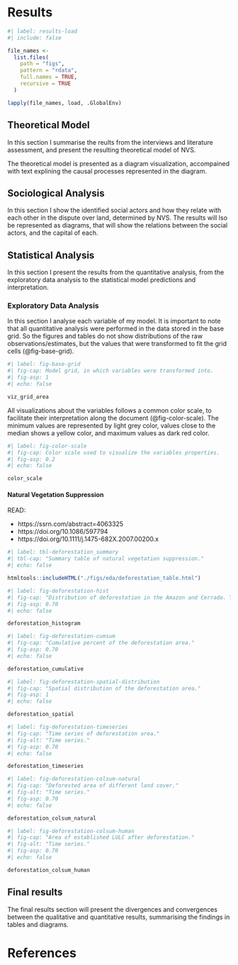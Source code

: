 # Results

```r
#| label: results-load
#| include: false

file_names <- 
  list.files(
    path = "figs", 
    pattern = "rdata", 
    full.names = TRUE,
    recursive = TRUE
  )

lapply(file_names, load, .GlobalEnv)

```

## Theoretical Model

In this section I summarise the reults from the interviews and literature assessment, and present the resulting theoretical model of NVS.

The theoretical model is presented as a diagram visualization, accompained with text explining the causal processes represented in the diagram.

## Sociological Analysis

In this section I show the identified social actors and how they relate with each other in the dispute over land, determined by NVS. The results will lso be represented as diagrams, that will show the relations between the social actors, and the capital of each.

## Statistical Analysis

In this section I present the results from the quantitative analysis, from the exploratory data analysis to the statistical model predictions and interpretation.

### Exploratory Data Analysis

In this section I analyse each variable of my model. It is important to note that all quantitative analysis were performed in the data stored in the base grid. So the figures and tables do not show distributions of the raw observations/estimates, but the values that were transformed to fit the grid cells (@fig-base-grid).

```r
#| label: fig-base-grid
#| fig-cap: Model grid, in which variables were transformed into.
#| fig-asp: 1
#| echo: false

viz_grid_area

```

All visualizations about the variables follows a common color scale, to facilitate their interpretation along the document (@fig-color-scale). The minimum values are represented by light grey color, values close to the median shows a yellow color, and maximum values as dark red color.

```r
#| label: fig-color-scale
#| fig-cap: Color scale used to visualize the variables properties.
#| fig-asp: 0.2
#| echo: false

color_scale

```

#### Natural Vegetation Suppression

::: {.callout-important collapse="true"}
READ:

-   https://ssrn.com/abstract=4063325
-   https://doi.org/10.1086/597794
-   https://doi.org/10.1111/j.1475-682X.2007.00200.x
:::

```r
#| label: tbl-deforestation_summary
#| tbl-cap: "Summary table of natural vegetation suppression."
#| echo: false

htmltools::includeHTML("./figs/eda/deforestation_table.html")

```

```r
#| label: fig-deforestation-hist
#| fig-cap: "Distribution of deforestation in the Amazon and Cerrado. The horizontal scale is transformed to base 10 log."
#| fig-asp: 0.70
#| echo: false

deforestation_histogram

```

```r
#| label: fig-deforestation-cumsum
#| fig-cap: "Cumulative percent of the deforestation area."
#| fig-asp: 0.70
#| echo: false

deforestation_cumulative

```

```r
#| label: fig-deforestation-spatial-distribution
#| fig-cap: "Spatial distribution of the deforestation area."
#| fig-asp: 1
#| echo: false

deforestation_spatial

```

```r
#| label: fig-deforestation-timeseries
#| fig-cap: "Time series of deforestation area."
#| fig-alt: "Time series."
#| fig-asp: 0.70
#| echo: false

deforestation_timeseries

```

```r
#| label: fig-deforestation-colsum-natural
#| fig-cap: "Deforested area of different land cover."
#| fig-alt: "Time series."
#| fig-asp: 0.70
#| echo: false

deforestation_colsum_natural

```

```r
#| label: fig-deforestation-colsum-human
#| fig-cap: "Area of established LULC after deforestation."
#| fig-alt: "Time series."
#| fig-asp: 0.70
#| echo: false

deforestation_colsum_human

```

## Final results

The final results section will present the divergences and convergences between the qualitative and quantitative results, summarising the findings in tables and diagrams.

# References {.unnumbered}